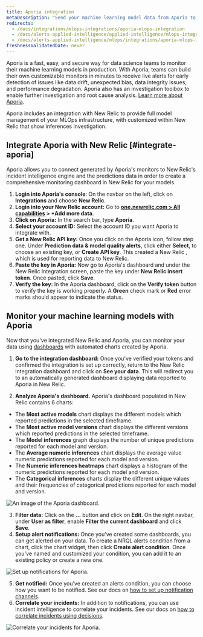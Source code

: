 ```yaml
---
title: Aporia integration
metaDescription: "Send your machine learning model data from Aporia to New Relic to understand your model's performance."
redirects:
  - /docs/integrations/mlops-integrations/aporia-mlops-integration
  - /docs/alerts-applied-intelligence/applied-intelligence/mlops-integrations/aporia-mlops-integration
  - /docs/alerts-applied-intelligence/mlops/integrations/aporia-mlops-integration
freshnessValidatedDate: never
---
```





Aporia is a fast, easy, and secure way for data science teams to monitor their machine learning models in production. With Aporia, teams can build their own customizable monitors in minutes to receive live alerts for early detection of issues like data drift, unexpected bias, data integrity issues, and performance degradation. Aporia also has an investigation toolbox to enable further investigation and root cause analysis. [Learn more about Aporia](https://www.aporia.com).

Aporia includes an integration with New Relic to provide full model management of your MLOps infrastructure, with customized <InlinePopover type="dashboards" /> within New Relic that show inferences investigation.

## Integrate Aporia with New Relic [#integrate-aporia]

Aporia allows you to connect <InlinePopover type="alerts" /> generated by Aporia's monitors to New Relic's incident intelligence engine and the predictions data in order to create a comprehensive monitoring dashboard in New Relic for your models.

1. <DoNotTranslate>**Login into Aporia's console**</DoNotTranslate>: On the navbar on the left, click on <DoNotTranslate>**Integrations**</DoNotTranslate> and choose <DoNotTranslate>**New Relic**</DoNotTranslate>.
2. <DoNotTranslate>**Login into your New Relic account:**</DoNotTranslate> Go to <DoNotTranslate>**[one.newrelic.com > All capabilities](https://one.newrelic.com/all-capabilities) > +Add more data**</DoNotTranslate>.
3. <DoNotTranslate>**Click on Aporia:**</DoNotTranslate> In the search bar, type <DoNotTranslate>**Aporia**</DoNotTranslate>.
4. <DoNotTranslate>**Select your account ID:**</DoNotTranslate> Select the account ID you want Aporia to integrate with.
5. <DoNotTranslate>**Get a New Relic API key:**</DoNotTranslate> Once you click on the Aporia icon, follow step one. Under <DoNotTranslate>**Prediction data & model quality alerts**</DoNotTranslate>, click either <DoNotTranslate>**Select**</DoNotTranslate>, to choose an existing key, or <DoNotTranslate>**Create API key**</DoNotTranslate>. This created a New Relic <InlinePopover type="licenseKey" />, which is used for reporting data to New Relic.
6. <DoNotTranslate>**Paste the key in Aporia:**</DoNotTranslate> Now go to Aporia's dashboard and under the New Relic Integration screen, paste the key under <DoNotTranslate>**New Relic insert token**</DoNotTranslate>. Once pasted, click <DoNotTranslate>**Save**</DoNotTranslate>.
7. <DoNotTranslate>**Verify the key:**</DoNotTranslate> In the Aporia dashboard, click on the <DoNotTranslate>**Verify token**</DoNotTranslate> button to verify the key is working properly. A <DoNotTranslate>**Green**</DoNotTranslate> check mark or <DoNotTranslate>**Red**</DoNotTranslate> error marks should appear to indicate the status.

<InstallFeedback />

## Monitor your machine learning models with Aporia

Now that you've integrated New Relic and Aporia, you can monitor your data using [dashboards](/docs/query-your-data/explore-query-data/dashboards/introduction-dashboards/) with automated charts created by Aporia.

1. <DoNotTranslate>**Go to the integration dashboard:**</DoNotTranslate> Once you've verified your tokens and confirmed the integration is set up correctly, return to the New Relic integration dashboard and click on <DoNotTranslate>**See your data**</DoNotTranslate>. This will redirect you to an automatically generated dashboard displaying data reported to Aporia in New Relic.

2. <DoNotTranslate>**Analyze Aporia's dashboard.**</DoNotTranslate> Aporia's dashboard populated in New Relic contains 6 charts:

* The <DoNotTranslate>**Most active models**</DoNotTranslate> chart displays the different models which reported predictions in the selected timeframe.
* The <DoNotTranslate>**Most active model versions**</DoNotTranslate> chart displays the different versions which reported predictions in the selected timeframe.
* The <DoNotTranslate>**Model inferences**</DoNotTranslate> graph displays the number of unique predictions reported for each model and version.
* The <DoNotTranslate>**Average numeric inferences**</DoNotTranslate> chart displays the average value numeric predictions reported for each model and version.
* The <DoNotTranslate>**Numeric inferences heatmaps**</DoNotTranslate> chart displays a histogram of the numeric predictions reported for each model and version.
* The <DoNotTranslate>**Categorical inferences**</DoNotTranslate> charts display the different unique values and their frequencies of categorical predictions reported for each model and version.

<img
  title="An image of the Aporia dashboard"
  alt="An image of the Aporia dashboard."
  src={modelperformancemonitoringAporiaDashboard}
/>

3. <DoNotTranslate>**Filter data:**</DoNotTranslate> Click on the <DoNotTranslate>**…**</DoNotTranslate> button and click on <DoNotTranslate>**Edit**</DoNotTranslate>. On the right navbar, under <DoNotTranslate>**User as filter**</DoNotTranslate>, enable <DoNotTranslate>**Filter the current dashboard**</DoNotTranslate> and click <DoNotTranslate>**Save**</DoNotTranslate>.
4. <DoNotTranslate>**Setup alert notifications:**</DoNotTranslate> Once you've created some dashboards, you can get alerted on your data. To create a NRQL alerts condition from a chart, click the chart widget, then click <DoNotTranslate>**Create alert condition**</DoNotTranslate>. Once you've named and customized your condition, you can add it to an existing policy or create a new one.

<img
  title="Set up notifications for Aporia"
  alt="Set up notifications for Aporia."
  src={modelperformancemonitoringAporiaCreateAlert}
/>

5. <DoNotTranslate>**Get notified:**</DoNotTranslate> Once you've created an alerts condition, you can choose how you want to be notified. See our docs on [how to set up notification channels](/docs/alerts-applied-intelligence/new-relic-alerts/alert-notifications/notification-channels-control-where-send-alerts).
6. <DoNotTranslate>**Correlate your incidents:**</DoNotTranslate> In addition to notifications, you can use incident intelligence to correlate your incidents. See our docs on [how to correlate incidents using decisions](/docs/alerts-applied-intelligence/applied-intelligence/incident-intelligence/change-applied-intelligence-correlation-logic-decisions).

<img
  title="Correlate your incidents for Aporia"
  alt="Correlate your incidents for Aporia."
  src={modelperformancemonitoringAporiaCorrelation}
/>
